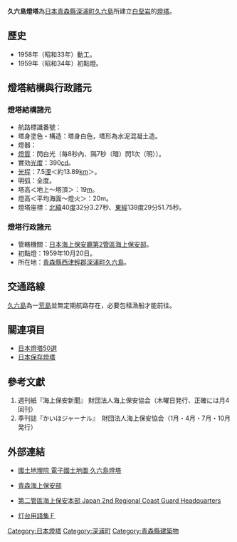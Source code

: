 {{Infobox_lighthouse
|lighthouse_name=久六島燈塔
|image          = 
|location       = [[青森縣|青森縣]][[深浦町|深浦町]][[久六島|久六島]]
|established    = 1959年
|type           = 無人駐守
|status         = 仍在營運
|dominion       = [[日本海上保安廳|日本海上保安廳]]
|p.s.           = 
}}
{{japanese|japanese=久六島灯台|kana=きゅうろくしまとうだい|romaji=Kyurokushima toudai}}
'''久六島燈塔'''為[[日本|日本]][[青森縣|青森縣]][[深浦町|深浦町]][[久六島|久六島]]所建立[[白堊岩|白堊岩]]的[[燈塔|燈塔]]。

== 歷史 ==
*1958年（昭和33年）動工。
*1959年（昭和34年）初點燈。

==燈塔結構與行政諸元==
===燈塔結構諸元===
* 航路標識番號：
* 塔身塗色・構造：塔身白色，塔形為水泥混凝土造。
* 燈器：
* [[燈質|燈質]]：閃白光（毎8秒內、隔7秒（暗）閃1次（明））。
* 實効[[光度|光度]]：390[[坎德拉|cd]]。
* [[光程|光程]]：7.5[[浬|浬]]＜約13.89[[km|km]]＞。
* 明弧：全度。
* 塔高＜地上～塔頂＞：19[[m|m]]。
* 燈高＜平均海面～燈火＞：20m。
*燈塔座標：[[緯度|北緯]]40[[度|度]]32分3.27秒、[[經度|東經]]139度29分51.75秒。

===燈塔行政諸元===
* 管轄機關：[[日本海上保安廳|日本海上保安廳]][[第2管區海上保安部|第2管區海上保安部]]。
* 初點燈：1959年10月20日。
* 所在地：[[青森縣|青森縣]][[西津輕郡|西津輕郡]][[深浦町|深浦町]][[久六島|久六島]]。

== 交通路線==
[[久六島|久六島]]為一[[荒島|荒島]]並無定期航路存在，必要包租漁船才能前往。

== 關連項目 ==
* [[日本燈塔50選|日本燈塔50選]]
* [[日本保存燈塔|日本保存燈塔]]

== 參考文獻 ==
<div class="references-small">
#週刊紙『海上保安新聞』 財団法人海上保安協会（木曜日発行、正確には月4回刊）
#季刊誌『かいほジャーナル』　財団法人海上保安協会（1月・4月・7月・10月発行）
</div>

== 外部連結 ==
*{{ja}}[http://cyberjapan.jp/cgi-bin/opencjapan.cgi?x=139.497439&y=40.534167&s=10000 國土地理院 電子國土地圖 久六島燈塔]{{dead link|date=2017年11月 |bot=InternetArchiveBot |fix-attempted=yes }}
*{{ja}}[http://www.kaiho.mlit.go.jp/02kanku/aomori/ 青森海上保安部]{{Wayback|url=http://www.kaiho.mlit.go.jp/02kanku/aomori/ |date=20201230103749 }}
*{{ja}}[http://www.kaiho.mlit.go.jp/02kanku/ 第二管區海上保安本部 Japan 2nd Regional Coast Guard Headquarters]{{Wayback|url=http://www.kaiho.mlit.go.jp/02kanku/ |date=20210214045721 }}
*{{ja}}[http://gauss0jp.hp.infoseek.co.jp/ftyougo0.htm 灯台用語集Ｆ]{{Wayback|url=http://gauss0jp.hp.infoseek.co.jp/ftyougo0.htm |date=20080930172250 }}
{{DEFAULTSORT:Kyurokushima Tōdai}}

[[Category:日本燈塔|Category:日本燈塔]]
[[Category:深浦町|Category:深浦町]]
[[Category:青森縣建築物|Category:青森縣建築物]]